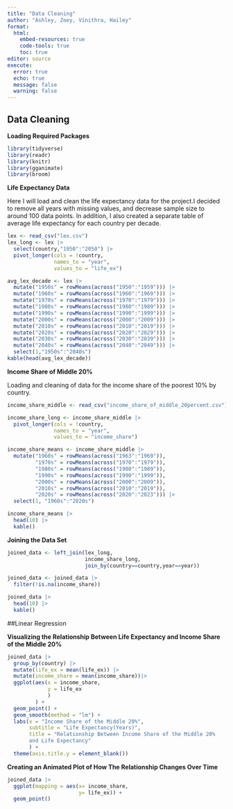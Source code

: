```yaml
---
title: "Data Cleaning"
author: "Ashley, Zoey, Vinithra, Hailey"  
format: 
  html:
    embed-resources: true
    code-tools: true
    toc: true
editor: source
execute: 
  error: true
  echo: true
  message: false
  warning: false
---
```


## Data Cleaning

**Loading Required Packages**

```r
library(tidyverse)
library(readr)
library(knitr)
library(gganimate)
library(broom)
```

**Life Expectancy Data** 

Here I will load and clean the life expectancy data for the project.I decided to remove all years with missing values, and decrease sample size to around 100 data points. In addition, I also created a separate table of average life expectancy for each country per decade.

```r
lex <- read_csv("lex.csv")
lex_long <- lex |>
  select(country,"1950":"2050") |>
  pivot_longer(cols = !country, 
               names_to = "year", 
               values_to = "life_ex")
```


```r
avg_lex_decade <- lex |>
  mutate("1950s" = rowMeans(across("1950":"1959"))) |>
  mutate("1960s" = rowMeans(across("1960":"1969"))) |>
  mutate("1970s" = rowMeans(across("1970":"1979"))) |>
  mutate("1980s" = rowMeans(across("1980":"1989"))) |>
  mutate("1990s" = rowMeans(across("1990":"1999"))) |>
  mutate("2000s" = rowMeans(across("2000":"2009"))) |>
  mutate("2010s" = rowMeans(across("2010":"2019"))) |>
  mutate("2020s" = rowMeans(across("2020":"2029"))) |>
  mutate("2030s" = rowMeans(across("2030":"2039"))) |>
  mutate("2040s" = rowMeans(across("2040":"2049"))) |>
  select(1,"1950s":"2040s")
kable(head(avg_lex_decade))
```

**Income Share of Middle 20%**

Loading and cleaning of data for the income share of the poorest 10% by country.

```r
income_share_middle <- read_csv("income_share_of_middle_20percent.csv")

income_share_long <- income_share_middle |> 
  pivot_longer(cols = !country, 
               names_to = "year", 
               values_to = "income_share")
```

```r
income_share_means <- income_share_middle |> 
  mutate("1960s" = rowMeans(across("1963":"1969")), 
         "1970s" = rowMeans(across("1970":"1979")), 
         "1980s" = rowMeans(across("1980":"1989")), 
         "1990s" = rowMeans(across("1990":"1999")), 
         "2000s" = rowMeans(across("2000":"2009")), 
         "2010s" = rowMeans(across("2010":"2019")), 
         "2020s" = rowMeans(across("2020":"2023"))) |>
  select(1, "1960s":"2020s")

income_share_means |> 
  head(10) |> 
  kable()
```

**Joining the Data Set**

```r
joined_data <- left_join(lex_long, 
                         income_share_long, 
                         join_by(country==country,year==year))
```

```r
joined_data <- joined_data |>
  filter(!is.na(income_share))

joined_data |> 
  head(10) |> 
  kable()
```


##Linear Regression

**Visualizing the Relationship Between Life Expectancy and Income Share of the Middle 20% **

```r
joined_data |>
  group_by(country) |>
  mutate(life_ex = mean(life_ex)) |>
  mutate(income_share = mean(income_share))|>
  ggplot(aes(x = income_share, 
             y = life_ex
             )
         ) +
  geom_point() +
  geom_smooth(method = "lm") + 
  labs(x = "Income Share of the Middle 20%",
       subtitle = "Life Expectancy(Years)",
       title = "Relationship Between Income Share of the Middle 20%
       and Life Expectancy"
       ) +
  theme(axis.title.y = element_blank())
```

**Creating an Animated Plot of How The Relationship Changes Over Time**

```r
joined_data |>
  ggplot(mapping = aes(x= income_share,
                       y= life_ex)) +
  geom_point() 

```

